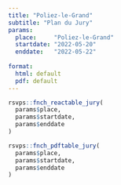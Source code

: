 ```yaml
---
title: "Poliez-le-Grand"
subtitle: "Plan du Jury"
params:
  place:     "Poliez-le-Grand"
  startdate: "2022-05-20"
  enddate:   "2022-05-22"
  
format:
  html: default
  pdf: default
---
```


```r
rsvps::fnch_reactable_jury(
  params$place, 
  params$startdate,
  params$enddate
)
```

```r
rsvps::fnch_pdftable_jury(
  params$place, 
  params$startdate,
  params$enddate
)
```
